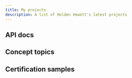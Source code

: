 ```yaml
---
title: My projects
description: A list of Holden Hewett's latest projects
---
```


## API docs

<CardGrid>
  <LinkCard 
    title="Resident Manager API Docs" 
    href="/portfolio/sm-api/" 
    description="API docs for a SAAS offering to help third-parties integrate their property management systems into cloud central authentication"
  />
  <LinkCard 
    title="Passpoint API Docs"
    href="/portfolio/pp-api/" 
    description="API docs for a SAAS offering to enable Passpoint Wi-Fi technology"
  />
</CardGrid>

## Concept topics

<CardGrid>
  <LinkCard 
  title="Random MAC Addresses"
  href="/portfolio/random-mac/"
  description="Conceptual topic about how to identify and understand random hardware MAC addresses"
  />
  <LinkCard 
  title="RADIUS Security"
  href="/portfolio/radsec/"
  description="Conceptual topic explaining what RadSec is and how it works"
  />
</CardGrid>

## Certification samples

<CardGrid>
  <LinkCard 
  title="TWHQ Capstone Project"
  href="/portfolio/twhq-capstone/"
  description="Capstone project for receiving a Technical Writing certificate from Technical Writer HQ"
  />
</CardGrid>